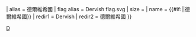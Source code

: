 {{{{{1<noinclude>|country showdata</noinclude>}}}
| alias = 德爾維希國
| flag alias = Dervish flag.svg
| size = {{{size|}}}
| name = {{#if:{{{name|}}}|{{{name|}}}|德爾維希國}}
<noinclude>
| redir1   = Dervish
| redir2   = 德爾維希國
</noinclude> 
}}<noinclude>
[[Category:已不存在國家資料模板|D]]
</noinclude>